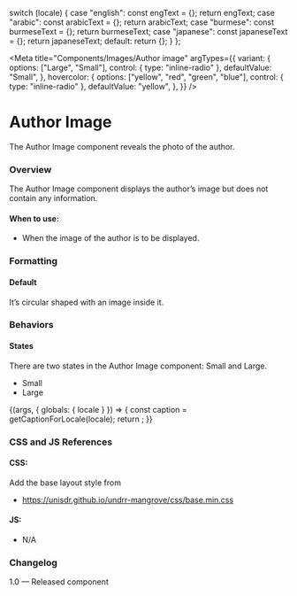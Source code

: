 
  switch (locale) {
    case "english":
      const engText = {};
      return engText;
    case "arabic":
      const arabicText = {};
      return arabicText;
    case "burmese":
      const burmeseText = {};
      return burmeseText;
    case "japanese":
      const japaneseText = {};
      return japaneseText;
    default:
      return {};
  }
};

<Meta
  title="Components/Images/Author image"
  argTypes={{
    variant: {
      options: ["Large", "Small"],
      control: { type: "inline-radio" },
      defaultValue: "Small",
    },
    hovercolor: {
      options: ["yellow", "red", "green", "blue"],
      control: { type: "inline-radio" },
      defaultValue: "yellow",
    },
  }}
/>

# Author Image
The Author Image component reveals the photo of the author.

### Overview
The Author Image component displays the author’s image but does not contain any information.

#### When to use:
- When the image of the author is to be displayed.

### Formatting
#### Default
It’s circular shaped with an image inside it.

### Behaviors
#### States
There are two states in the Author Image component: Small and Large.
- Small
- Large

<Canvas>
  <Story name="Author image">
    {(args, { globals: { locale } }) => {
      const caption = getCaptionForLocale(locale);
      return <Authorimg image={user} alt="Headshot of XYZ" {...args}></Authorimg>;
    }}
  </Story>
</Canvas>

### CSS and JS References

#### CSS:
Add the base layout style from
- https://unisdr.github.io/undrr-mangrove/css/base.min.css

#### JS:
- N/A

### Changelog
1.0 — Released component
